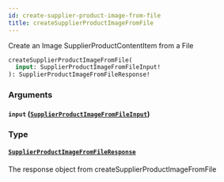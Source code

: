 ```yaml
---
id: create-supplier-product-image-from-file
title: createSupplierProductImageFromFile
---
```



Create an Image SupplierProductContentItem from a File


```graphql
createSupplierProductImageFromFile(
  input: SupplierProductImageFromFileInput!
): SupplierProductImageFromFileResponse!

```


### Arguments

#### `input` ([`SupplierProductImageFromFileInput`](/developers/supplier-apis/supply-api/graphql/reference/inputs/supplier-product-image-from-file-input))




### Type

#### [`SupplierProductImageFromFileResponse`](/developers/supplier-apis/supply-api/graphql/reference/objects/supplier-product-image-from-file-response) 

The response object from createSupplierProductImageFromFile




